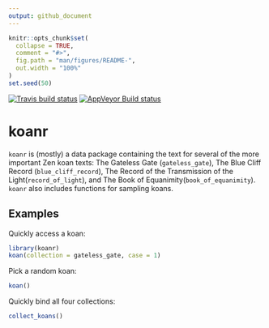 ```yaml
---
output: github_document
---
```


<!-- README.md is generated from README.Rmd. Please edit that file -->

```r
knitr::opts_chunk$set(
  collapse = TRUE,
  comment = "#>",
  fig.path = "man/figures/README-",
  out.width = "100%"
)
set.seed(50)
```

[![Travis build status](https://travis-ci.org/malcolmbarrett/koanr.svg?branch=master)](https://travis-ci.org/malcolmbarrett/koanr)
[![AppVeyor Build status](https://ci.appveyor.com/api/projects/status/myfqx9fpr4fqcgom?svg=true)](https://ci.appveyor.com/project/malcolmbarrett/koanr)


# koanr

`koanr` is (mostly) a data package containing the text for several of the more important Zen koan texts: The Gateless Gate (`gateless_gate`), The Blue Cliff Record (`blue_cliff_record`), The Record of the Transmission of the Light(`record_of_light`), and The Book of Equanimity(`book_of_equanimity`). `koanr` also includes functions for sampling koans.

## Examples

Quickly access a koan:

```r
library(koanr)
koan(collection = gateless_gate, case = 1)
```

Pick a random koan:

```r
koan()
```


Quickly bind all four collections:

```r
collect_koans()
```

